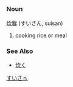 
<!--
Attention: This page is to be ph34red.

Thank you.
Brought to you by Ph34rness.
-->

=={{ja}}==
[[Category:Japanese language|すいさｎ]]
===Noun===
[[炊]][[爨]] (すいさん, suisan)

#cooking rice or meal

===See Also===
*[[炊く]]